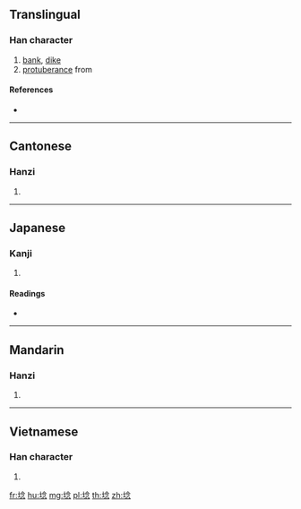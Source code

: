 {{character info/new}}
==Translingual==

===Han character===
{{Han char|rn=32|rad=土|as=08|sn=11|four=|canj=GOIP|ids=⿰土念}}

# [[bank]], [[dike]]
# [[protuberance]] from

====References====
* {{Han ref|kx=0230.150|dkj=05156|dj=0466.250|hdz=10455.070|uh=57DD|ud=22493}}

----

==Cantonese==

===Hanzi===
{{yue-hanzi|jyut=[[nap1]]|y=nap1}}

# {{defn|lang=yue|sort=土08}}

----

==Japanese==

===Kanji===
{{ja-kanji|grade=|rs=土08}}

# {{defn|lang=ja|sort=土08}}

====Readings====
* {{ja-readings|on=[[てん]] (ten), [[でう]] (deu), [[ねう]] (neu), [[ねん]] (nen)|kun=[[した]] (shita), [[ます]] (masu), [[おち]] (ochi)}}

----

==Mandarin==

===Hanzi===
{{cmn-hanzi|pin=[[niàn]] ([[nian4]])|wg=nien<sup>4</sup>}}

# {{defn|lang=cmn|sort=土08}}

----

==Vietnamese==

===Han character===
{{vi-hantu|[[nấm]]|rs=土08}}

# {{defn|lang=vi|sort=土08}}

[[fr:埝]]
[[hu:埝]]
[[mg:埝]]
[[pl:埝]]
[[th:埝]]
[[zh:埝]]